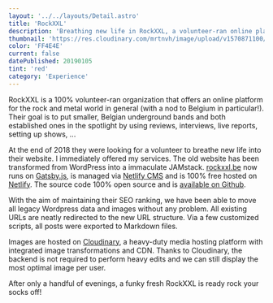 ```yaml
---
layout: '../../layouts/Detail.astro'
title: 'RockXXL'
description: 'Breathing new life in RockXXL, a volunteer-ran online platform for the local rock and metal community.'
thumbnail: 'https://res.cloudinary.com/mrtnvh/image/upload/v1570871100/mrtnvh.com/rockxxl.jpg'
color: 'FF4E4E'
current: false
datePublished: 20190105
tint: 'red'
category: 'Experience'
---
```


RockXXL is a 100% volunteer-ran organization that offers an online platform for the rock and metal world in general (with a nod to Belgium in particular!). Their goal is to put smaller, Belgian underground bands and both established ones in the spotlight by using reviews, interviews, live reports, setting up shows, ...

At the end of 2018 they were looking for a volunteer to breathe new life into their website. I immediately offered my services. The old website has been transformed from WordPress into a immaculate JAMstack. [rockxxl.be](https://rockxxl.be) now runs on [Gatsby.js](https://gatsbyjs.org), is managed via [Netlify CMS](https://www.netlifycms.org/) and is 100% free hosted on [Netlify](https://www.netlify.com/). The source code 100% open source and is [available on Github](https://github.com/rockxxl/rockxxl).

With the aim of maintaining their SEO ranking, we have been able to move all legacy Wordpress data and images without any problem. All existing URLs are neatly redirected to the new URL structure. Via a few customized scripts, all posts were exported to Markdown files.

Images are hosted on [Cloudinary](https://cloudinary.com), a heavy-duty media hosting platform with integrated image transformations and CDN. Thanks to Cloudinary, the backend is not required to perform heavy edits and we can still display the most optimal image per user.

After only a handful of evenings, a funky fresh RockXXL is ready rock your socks off!
